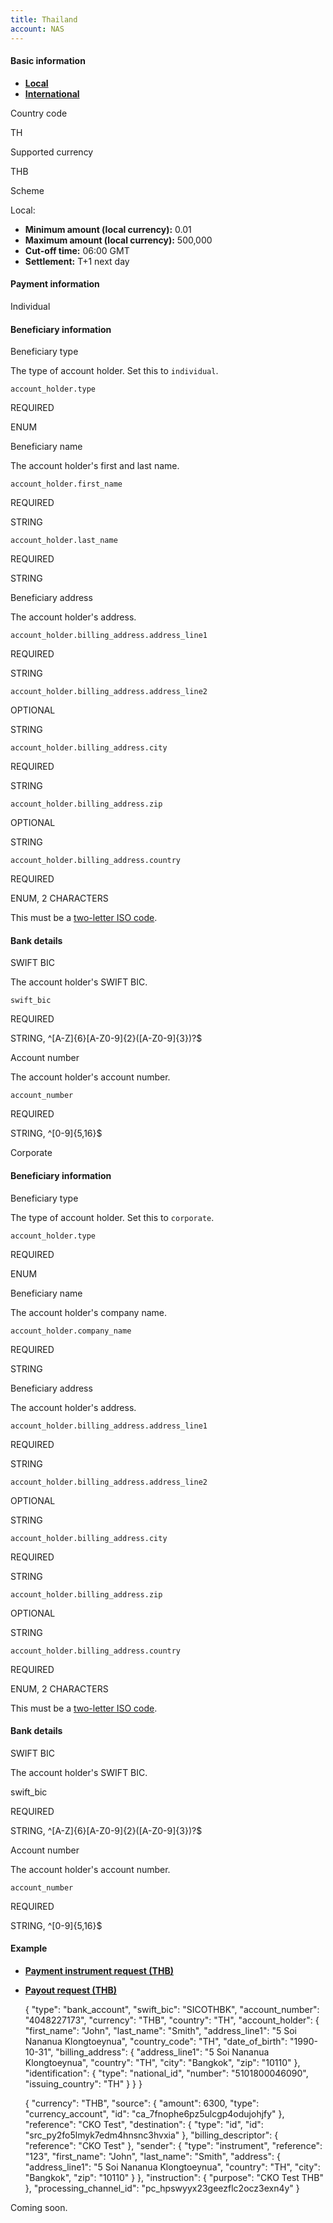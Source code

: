 ```yaml
---
title: Thailand
account: NAS
---
```


#### Basic information

- [**Local**](#tabs-2e5871a7-57c7-4ae0-9281-1acad6d33900-1)
- [**International**](#tabs-2e5871a7-57c7-4ae0-9281-1acad6d33900-2)

Country code

TH

Supported currency

THB

Scheme

Local:

- **Minimum amount (local currency):** 0.01
- **Maximum amount (local currency):** 500,000
- **Cut-off time:** 06:00 GMT
- **Settlement:** T+1 next day

#### Payment information

Individual

#### Beneficiary information

Beneficiary type

The type of account holder. Set this to `individual`.

`account_holder.type`

REQUIRED

ENUM

Beneficiary name

The account holder's first and last name.

`account_holder.first_name`

REQUIRED

STRING

`account_holder.last_name`

REQUIRED

STRING

Beneficiary address

The account holder's address.

`account_holder.billing_address.address_line1`

REQUIRED

STRING

`account_holder.billing_address.address_line2`

OPTIONAL

STRING

`account_holder.billing_address.city`

REQUIRED

STRING

`account_holder.billing_address.zip`

OPTIONAL

STRING

`account_holder.billing_address.country`

REQUIRED

ENUM, 2 CHARACTERS

This must be a [two-letter ISO code](/display/DOCS/Country+codes).

#### Bank details

SWIFT BIC

The account holder's SWIFT BIC.

`swift_bic`

REQUIRED

STRING, ^[A-Z]{6}[A-Z0-9]{2}([A-Z0-9]{3})?$

Account number

The account holder's account number.

`account_number`

REQUIRED

STRING, ^[0-9]{5,16}$

Corporate

#### Beneficiary information

Beneficiary type

The type of account holder. Set this to `corporate`.

`account_holder.type`

REQUIRED

ENUM

Beneficiary name

The account holder's company name.

`account_holder.company_name`

REQUIRED

STRING

Beneficiary address

The account holder's address.

`account_holder.billing_address.address_line1`

REQUIRED

STRING

`account_holder.billing_address.address_line2`

OPTIONAL

STRING

`account_holder.billing_address.city`

REQUIRED

STRING

`account_holder.billing_address.zip`

OPTIONAL

STRING

`account_holder.billing_address.country`

REQUIRED

ENUM, 2 CHARACTERS

This must be a [two-letter ISO code](/display/DOCS/Country+codes).

#### Bank details

SWIFT BIC

The account holder's SWIFT BIC.

swift_bic

REQUIRED

STRING, ^[A-Z]{6}[A-Z0-9]{2}([A-Z0-9]{3})?$

Account number

The account holder's account number.

`account_number`

REQUIRED

STRING, ^[0-9]{5,16}$

#### Example

- [**Payment instrument request (THB)**](#tabs-6e5cc5cf-b28b-45c0-b6dd-c1175aaa4697-1)
- [**Payout request (THB)**](#tabs-6e5cc5cf-b28b-45c0-b6dd-c1175aaa4697-2)

  {
  "type": "bank_account",
  "swift_bic": "SICOTHBK",
  "account_number": "4048227173",
  "currency": "THB",
  "country": "TH",
  "account_holder": {
  "first_name": "John",
  "last_name": "Smith",
  "address_line1": "5 Soi Nananua Klongtoeynua",
  "country_code": "TH",
  "date_of_birth": "1990-10-31",
  "billing_address": {
  "address_line1": "5 Soi Nananua Klongtoeynua",
  "country": "TH",
  "city": "Bangkok",
  "zip": "10110"
  },
  "identification": {
  "type": "national_id",
  "number": "5101800046090",
  "issuing_country": "TH"
  }
  }
  }

  {
  "currency": "THB",
  "source": {
  "amount": 6300,
  "type": "currency_account",
  "id": "ca_7fnophe6pz5ulcgp4odujohjfy"
  },
  "reference": "CKO Test",
  "destination": {
  "type": "id",
  "id": "src_py2fo5lmyk7edm4hnsnc3hvxia"
  },
  "billing_descriptor": {
  "reference": "CKO Test"
  },
  "sender": {
  "type": "instrument",
  "reference": "123",
  "first_name": "John",
  "last_name": "Smith",
  "address": {
  "address_line1": "5 Soi Nananua Klongtoeynua",
  "country": "TH",
  "city": "Bangkok",
  "zip": "10110"
  }
  },
  "instruction": {
  "purpose": "CKO Test THB"
  },
  "processing_channel_id": "pc_hpswyyx23geezflc2ocz3exn4y"
  }

Coming soon.
